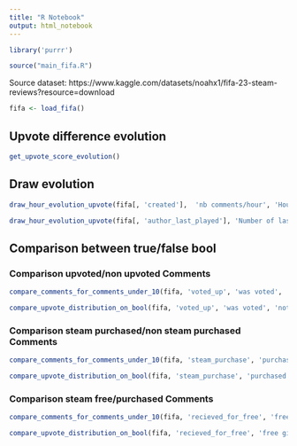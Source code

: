```yaml
---
title: "R Notebook"
output: html_notebook
---
```


```r
library('purrr')

source("main_fifa.R")
```


Source dataset: https://www.kaggle.com/datasets/noahx1/fifa-23-steam-reviews?resource=download




```r
fifa <- load_fifa()
```


## Upvote difference evolution

```r
get_upvote_score_evolution()
```

## Draw evolution

```r
draw_hour_evolution_upvote(fifa[, 'created'],  'nb comments/hour', 'Hour of the created comments')
```

```r
draw_hour_evolution_upvote(fifa[, 'author_last_played'], 'Number of last played', 'Time the player last played')
```

## Comparison between true/false bool

### Comparison upvoted/non upvoted Comments

```r
compare_comments_for_comments_under_10(fifa, 'voted_up', 'was voted', '(normalized) not voted', 'Comparison number comments voted/not voted (lower than 10 upvotes)')
```



```r
compare_upvote_distribution_on_bool(fifa, 'voted_up', 'was voted', 'not voted', 'Comparison upvote distribution\non voted/not voted (bigger than 10 upvotes)')
```

### Comparison steam purchased/non steam purchased Comments

```r
compare_comments_for_comments_under_10(fifa, 'steam_purchase', 'purchased on steam', '(normalized) not purchased on steam', 'Comparison number comments \non purchased/not purchased on steam (lower than 10 upvotes)')
```

```r
compare_upvote_distribution_on_bool(fifa, 'steam_purchase', 'purchased on steam', 'not purchased on steam', 'Comparison upvote distribution \non purchased/not purchased on steam (bigger than 10 upvotes)')
```

### Comparison steam free/purchased Comments

```r
compare_comments_for_comments_under_10(fifa, 'recieved_for_free', 'free gift', '(normalized) purchased', 'Comparison number comments \non gifted/purchased on steam (lower than 10 upvotes)')
```


```r
compare_upvote_distribution_on_bool(fifa, 'recieved_for_free', 'free gift', 'purchased','Comparison upvote distribution \non gifted/purchased on steam (bigger than 10 upvotes)')
```



